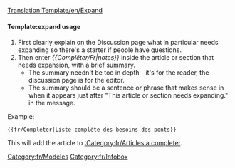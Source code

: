 <noinclude>[[Translation:Template/en/Expand]]</noinclude>{{en/Ambox| type  = notice
| image = en/Wiki letter.png
| text  = Cet article ou cette section on doit se [{{SERVER}}{{localurl:{{NAMESPACE}}:{{PAGENAME}}|action=edit}} compléter]. {{{1|}}}<p>Vous pouvez trouver plus d'informations sur ce qui doit faire exactement dans le [[Talk:{{PAGENAME}}|discussion]] pour cet article. N'oubliez pas d'utiliser le [[en/Wiki/Manual of Style|Manual of Style]] and to et de supprimer ce modèle une fois l'article a été élargi.</p>
}}<includeonly>{{{1|[[Category:fr/Articles a completer]]}}}</includeonly><noinclude>

====Template:expand usage====
#First clearly explain on the Discussion page what in particular needs expanding so there's a starter if people have questions.
#Then enter ''<nowiki>{{</nowiki>Compléter/Fr|notes<nowiki>}}</nowiki>'' inside  the article or section that needs expansion, with a brief summary.  
#*The summary needn't be too in depth - it's for the reader, the discussion page is for the editor. 
#*The summary should be a sentence or phrase that makes sense in when it appears just after "This article or section needs expanding." in the message.

Example:
<pre>{{fr/Compléter|Liste complète des besoins des ponts}}</pre>
This will add the article to [[:Category:fr/Articles a completer]].

[[Category:fr/Modèles]][[Category:fr/Infobox]]</noinclude>
